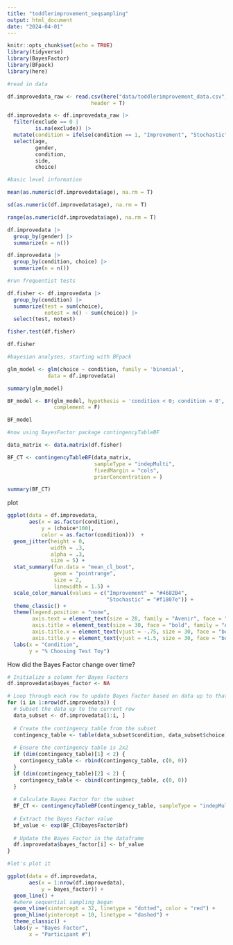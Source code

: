 ```yaml
---
title: "toddlerimprovement_seqsampling"
output: html_document
date: "2024-04-01"
---
```


```r
knitr::opts_chunk$set(echo = TRUE)
library(tidyverse)
library(BayesFactor)
library(BFpack)
library(here)
```

```r
#read in data

df.improvedata_raw <- read.csv(here("data/toddlerimprovement_data.csv"),
                           header = T)

df.improvedata <- df.improvedata_raw |>  
  filter(exclude == 0 |
         is.na(exclude)) |> 
  mutate(condition = ifelse(condition == 1, "Improvement", "Stochastic")) |> 
  select(age,
         gender,
         condition,
         side,
         choice)
```

```r
#basic level information

mean(as.numeric(df.improvedata$age), na.rm = T)

sd(as.numeric(df.improvedata$age), na.rm = T)

range(as.numeric(df.improvedata$age), na.rm = T)

df.improvedata |> 
  group_by(gender) |> 
  summarize(n = n())

df.improvedata |> 
  group_by(condition, choice) |> 
  summarize(n = n())


```


```r

#run frequentist tests

df.fisher <- df.improvedata |> 
  group_by(condition) |> 
  summarize(test = sum(choice),
            notest = n() - sum(choice)) |> 
  select(test, notest)

fisher.test(df.fisher)

df.fisher

```
```r
#bayesian analyses, starting with BFpack

glm_model <- glm(choice ~ condition, family = 'binomial',
             data = df.improvedata)

summary(glm_model)

BF_model <- BF(glm_model, hypothesis = 'condition < 0; condition = 0',
               complement = F)

BF_model

#now using BayesFactor package contingencyTableBF

data_matrix <- data.matrix(df.fisher)

BF_CT <- contingencyTableBF(data_matrix, 
                            sampleType = "indepMulti", 
                            fixedMargin = "cols",
                            priorConcentration = )

summary(BF_CT)

```
plot
```r

ggplot(data = df.improvedata,
       aes(x = as.factor(condition), 
           y = (choice*100), 
           color = as.factor(condition)))  +
  geom_jitter(height = 0,
              width = .3,
              alpha = .3,
              size = 5) +
  stat_summary(fun.data = "mean_cl_boot",
               geom = "pointrange",
               size = 2,
               linewidth = 1.5) +
  scale_color_manual(values = c("Improvement" = "#4682B4",
                                "Stochastic" = "#f1807e")) +
  theme_classic() +
  theme(legend.position = "none",
        axis.text = element_text(size = 28, family = "Avenir", face = "bold"),
        axis.title = element_text(size = 30, face = "bold", family = "Avenir"),
        axis.title.x = element_text(vjust = -.75, size = 30, face = "bold", family = "Avenir"), 
        axis.title.y = element_text(vjust = +1.5, size = 30, face = "bold", family = "Avenir"))+
  labs(x = "Condition",
       y = "% Choosing Test Toy")

```

How did the Bayes Factor change over time?

```r
# Initialize a column for Bayes Factors
df.improvedata$bayes_factor <- NA

# Loop through each row to update Bayes Factor based on data up to that point
for (i in 1:nrow(df.improvedata)) {
  # Subset the data up to the current row
  data_subset <- df.improvedata[1:i, ]
  
  # Create the contingency table from the subset
  contingency_table <- table(data_subset$condition, data_subset$choice)
  
  # Ensure the contingency table is 2x2
  if (dim(contingency_table)[1] < 2) {
    contingency_table <- rbind(contingency_table, c(0, 0))
  }
  if (dim(contingency_table)[2] < 2) {
    contingency_table <- cbind(contingency_table, c(0, 0))
  }
  
  # Calculate Bayes Factor for the subset
  BF_CT <- contingencyTableBF(contingency_table, sampleType = "indepMulti", fixedMargin = "cols", priorConcentration = 1)
  
  # Extract the Bayes Factor value
  bf_value <- exp(BF_CT@bayesFactor$bf)
  
  # Update the Bayes Factor in the dataframe
  df.improvedata$bayes_factor[i] <- bf_value
}

#let's plot it

ggplot(data = df.improvedata,
       aes(x = 1:nrow(df.improvedata),
           y = bayes_factor)) +
  geom_line() +
  #where sequential sampling began
  geom_vline(xintercept = 32, linetype = "dotted", color = "red") +
  geom_hline(yintercept = 10, linetype = "dashed") +
  theme_classic() +
  labs(y = "Bayes Factor",
       x = "Participant #")
```

